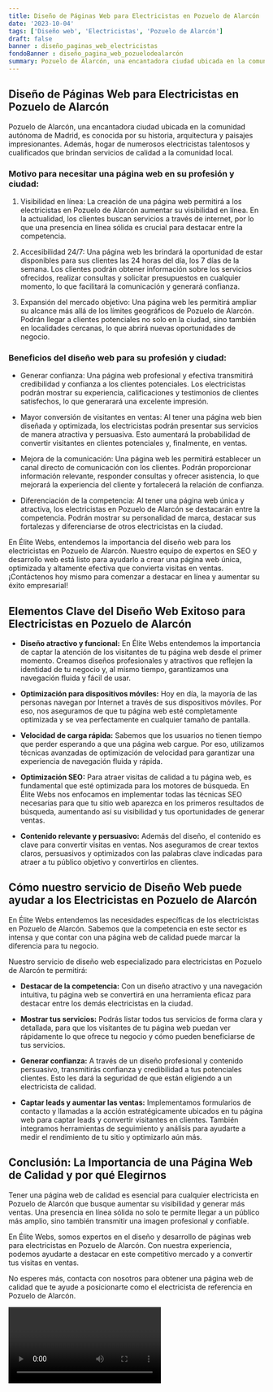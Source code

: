 ```yaml
---
title: Diseño de Páginas Web para Electricistas en Pozuelo de Alarcón
date: '2023-10-04'
tags: ['Diseño web', 'Electricistas', 'Pozuelo de Alarcón']
draft: false
banner : diseño_paginas_web_electricistas
fondoBanner : diseño_pagina_web_pozuelodealarcón
summary: Pozuelo de Alarcón, una encantadora ciudad ubicada en la comunidad autónoma de Madrid, es conocida por su historia, arquitectura y paisajes impresionantes. Además, hogar de numerosos electricistas talentosos y cualificados que brindan servicios de calidad a la comunidad local. 
---
```


## Diseño de Páginas Web para Electricistas en Pozuelo de Alarcón

Pozuelo de Alarcón, una encantadora ciudad ubicada en la comunidad autónoma de Madrid, es conocida por su historia, arquitectura y paisajes impresionantes. Además, hogar de numerosos electricistas talentosos y cualificados que brindan servicios de calidad a la comunidad local. 

### Motivo para necesitar una página web en su profesión y ciudad: 

1. Visibilidad en línea: La creación de una página web permitirá a los electricistas en Pozuelo de Alarcón aumentar su visibilidad en línea. En la actualidad, los clientes buscan servicios a través de internet, por lo que una presencia en línea sólida es crucial para destacar entre la competencia.

2. Accesibilidad 24/7: Una página web les brindará la oportunidad de estar disponibles para sus clientes las 24 horas del día, los 7 días de la semana. Los clientes podrán obtener información sobre los servicios ofrecidos, realizar consultas y solicitar presupuestos en cualquier momento, lo que facilitará la comunicación y generará confianza.

3. Expansión del mercado objetivo: Una página web les permitirá ampliar su alcance más allá de los límites geográficos de Pozuelo de Alarcón. Podrán llegar a clientes potenciales no solo en la ciudad, sino también en localidades cercanas, lo que abrirá nuevas oportunidades de negocio.

### Beneficios del diseño web para su profesión y ciudad:

- Generar confianza: Una página web profesional y efectiva transmitirá credibilidad y confianza a los clientes potenciales. Los electricistas podrán mostrar su experiencia, calificaciones y testimonios de clientes satisfechos, lo que generarará una excelente impresión.

- Mayor conversión de visitantes en ventas: Al tener una página web bien diseñada y optimizada, los electricistas podrán presentar sus servicios de manera atractiva y persuasiva. Esto aumentará la probabilidad de convertir visitantes en clientes potenciales y, finalmente, en ventas.

- Mejora de la comunicación: Una página web les permitirá establecer un canal directo de comunicación con los clientes. Podrán proporcionar información relevante, responder consultas y ofrecer asistencia, lo que mejorará la experiencia del cliente y fortalecerá la relación de confianza.

- Diferenciación de la competencia: Al tener una página web única y atractiva, los electricistas en Pozuelo de Alarcón se destacarán entre la competencia. Podrán mostrar su personalidad de marca, destacar sus fortalezas y diferenciarse de otros electricistas en la ciudad.

En Élite Webs, entendemos la importancia del diseño web para los electricistas en Pozuelo de Alarcón. Nuestro equipo de expertos en SEO y desarrollo web está listo para ayudarlo a crear una página web única, optimizada y altamente efectiva que convierta visitas en ventas. ¡Contáctenos hoy mismo para comenzar a destacar en línea y aumentar su éxito empresarial!

<GifSeo />

<Cta />

## Elementos Clave del Diseño Web Exitoso para Electricistas en Pozuelo de Alarcón

- **Diseño atractivo y funcional:** En Élite Webs entendemos la importancia de captar la atención de los visitantes de tu página web desde el primer momento. Creamos diseños profesionales y atractivos que reflejen la identidad de tu negocio y, al mismo tiempo, garantizamos una navegación fluida y fácil de usar.

- **Optimización para dispositivos móviles:** Hoy en día, la mayoría de las personas navegan por Internet a través de sus dispositivos móviles. Por eso, nos aseguramos de que tu página web esté completamente optimizada y se vea perfectamente en cualquier tamaño de pantalla.

- **Velocidad de carga rápida:** Sabemos que los usuarios no tienen tiempo que perder esperando a que una página web cargue. Por eso, utilizamos técnicas avanzadas de optimización de velocidad para garantizar una experiencia de navegación fluida y rápida.

- **Optimización SEO:** Para atraer visitas de calidad a tu página web, es fundamental que esté optimizada para los motores de búsqueda. En Élite Webs nos enfocamos en implementar todas las técnicas SEO necesarias para que tu sitio web aparezca en los primeros resultados de búsqueda, aumentando así su visibilidad y tus oportunidades de generar ventas.

- **Contenido relevante y persuasivo:** Además del diseño, el contenido es clave para convertir visitas en ventas. Nos aseguramos de crear textos claros, persuasivos y optimizados con las palabras clave indicadas para atraer a tu público objetivo y convertirlos en clientes.

## Cómo nuestro servicio de Diseño Web puede ayudar a los Electricistas en Pozuelo de Alarcón

En Élite Webs entendemos las necesidades específicas de los electricistas en Pozuelo de Alarcón. Sabemos que la competencia en este sector es intensa y que contar con una página web de calidad puede marcar la diferencia para tu negocio.

Nuestro servicio de diseño web especializado para electricistas en Pozuelo de Alarcón te permitirá:

- **Destacar de la competencia:** Con un diseño atractivo y una navegación intuitiva, tu página web se convertirá en una herramienta eficaz para destacar entre los demás electricistas en la ciudad.

- **Mostrar tus servicios:** Podrás listar todos tus servicios de forma clara y detallada, para que los visitantes de tu página web puedan ver rápidamente lo que ofrece tu negocio y cómo pueden beneficiarse de tus servicios.

- **Generar confianza:** A través de un diseño profesional y contenido persuasivo, transmitirás confianza y credibilidad a tus potenciales clientes. Esto les dará la seguridad de que están eligiendo a un electricista de calidad.

- **Captar leads y aumentar las ventas:** Implementamos formularios de contacto y llamadas a la acción estratégicamente ubicados en tu página web para captar leads y convertir visitantes en clientes. También integramos herramientas de seguimiento y análisis para ayudarte a medir el rendimiento de tu sitio y optimizarlo aún más.

## Conclusión: La Importancia de una Página Web de Calidad y por qué Elegirnos

Tener una página web de calidad es esencial para cualquier electricista en Pozuelo de Alarcón que busque aumentar su visibilidad y generar más ventas. Una presencia en línea sólida no solo te permite llegar a un público más amplio, sino también transmitir una imagen profesional y confiable.

En Élite Webs, somos expertos en el diseño y desarrollo de páginas web para electricistas en Pozuelo de Alarcón. Con nuestra experiencia, podemos ayudarte a destacar en este competitivo mercado y a convertir tus visitas en ventas.

No esperes más, contacta con nosotros para obtener una página web de calidad que te ayude a posicionarte como el electricista de referencia en Pozuelo de Alarcón.

<Video />

<CtaBot job='Electricistas' city='Pozuelo de Alarcón'/>

<Gmaps query='Pozuelo de Alarcón+españa+maps' />